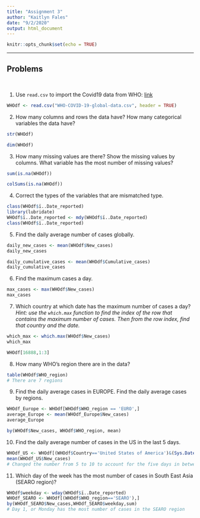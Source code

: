 ---
title: "Assignment 3"
author: "Kaitlyn Fales"
date: "9/2/2020"
output: html_document
---

```{r setup, include=FALSE}
knitr::opts_chunk$set(echo = TRUE)
```

-------

Problems
-------
 \

1. Use `read.csv` to import the Covid19 data from WHO: [link](https://covid19.who.int/table)
```{r}
WHOdf <- read.csv("WHO-COVID-19-global-data.csv", header = TRUE)
```

2. How many columns and rows the data have? How many categorical variables the data have?
```{r}
str(WHOdf)
```
```{r}
dim(WHOdf)
```

3. How many missing values are there?  Show the missing values by columns.  What variable has the most number of missing values?
```{r}
sum(is.na(WHOdf))
```
```{r}
colSums(is.na(WHOdf))
```

4. Correct the types of the variables that are mismatched type.
```{r}
class(WHOdf$ï..Date_reported)
library(lubridate)
WHOdf$ï..Date_reported <- mdy(WHOdf$ï..Date_reported)
class(WHOdf$ï..Date_reported)
```

5. Find the daily average number of cases globally.
```{r}
daily_new_cases <- mean(WHOdf$New_cases)
daily_new_cases
```
```{r}
daily_cumulative_cases <- mean(WHOdf$Cumulative_cases)
daily_cumulative_cases
```

6. Find the maximum cases a day.  
```{r}
max_cases <- max(WHOdf$New_cases)
max_cases
```

7. Which country at which date has the maximum number of cases a day? *Hint:  use the `which.max` function to find the index of the row that contains the maximum number of cases. Then from the row index, find that country and the date. * 
```{r}
which_max <- which.max(WHOdf$New_cases)
which_max
```
```{r}
WHOdf[16888,1:3]
```

8.  How many WHO's region there are in the data?
```{r}
table(WHOdf$WHO_region)
# There are 7 regions
```

9.  Find the daily average cases in EUROPE. Find the daily average cases by regions.
```{r}
WHOdf_Europe <- WHOdf[WHOdf$WHO_region == 'EURO',]
average_Europe <- mean(WHOdf_Europe$New_cases)
average_Europe
```
```{r}
by(WHOdf$New_cases, WHOdf$WHO_region, mean)
```

10. Find the daily average number of cases in the US in the last 5 days. 
```{r}
WHOdf_US <- WHOdf[(WHOdf$Country=='United States of America')&(Sys.Date()-WHOdf$ï..Date_reported<10),]
mean(WHOdf_US$New_cases)
# Changed the number from 5 to 10 to account for the five days in between the system date and the last reported date, so we are actually going back 10 days to get the last five rows of dates
```

11. Which day of the week has the most number of cases in South East Asia (SEARO region)?
```{r}
WHOdf$weekday <- wday(WHOdf$ï..Date_reported)
WHOdf_SEARO <- WHOdf[(WHOdf$WHO_region=='SEARO'),]
by(WHOdf_SEARO$New_cases,WHOdf_SEARO$weekday,sum)
# Day 1, or Monday has the most number of cases in the SEARO region
```

